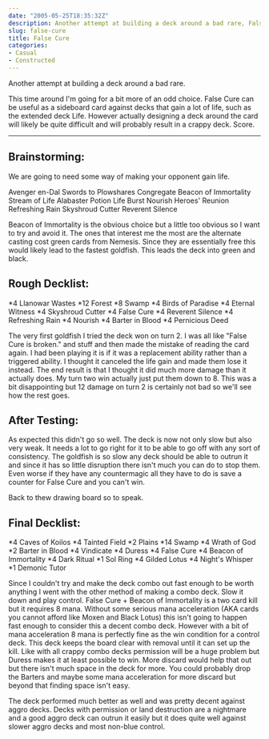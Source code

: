 ```yaml
---
date: "2005-05-25T18:35:32Z"
description: Another attempt at building a deck around a bad rare, False Cure.
slug: false-cure
title: False Cure
categories:
- Casual
- Constructed
---
```


Another attempt at building a deck around a bad rare.

<CardImage card="False Cure" loading="eager" fetchpriority="high" />

This time around I'm going for a bit more of an odd choice. <Card>False Cure</Card> can be useful as a sideboard card against decks that gain a lot of life, such as the extended deck Life.  However actually designing a deck around the card will likely be quite difficult and will probably result in a crappy deck.  Score.
<hr class="more"/>

## Brainstorming:


We are going to need some way of making your opponent gain life.

<CardList title="Life Gain Cards" counts={false}>
Avenger en-Dal
Swords to Plowshares
Congregate
Beacon of Immortality
Stream of Life
Alabaster Potion
Life Burst
Nourish
Heroes' Reunion
Refreshing Rain
Skyshroud Cutter
Reverent Silence
</CardList>

<Card>Beacon of Immortality</Card> is the obvious choice but a little too obvious so I want to try and avoid it.  The ones that interest me the most are the alternate casting cost green cards from Nemesis.  Since they are essentially free this would likely lead to the fastest goldfish.  This leads the deck into green and black.

## Rough Decklist:



<Deck title="False Cure">
<CardList title="Lands">
*4 Llanowar Wastes
*12 Forest
*8 Swamp
</CardList>
<CardList title="Creatures">
*4 Birds of Paradise
*4 Eternal Witness
*4 Skyshroud Cutter
</CardList>
<CardList title="Spells">
*4 False Cure
*4 Reverent Silence
*4 Refreshing Rain
*4 Nourish
*4 Barter in Blood
*4 Pernicious Deed
</CardList>
</Deck>

The very first goldfish I tried the deck won on turn 2.  I was all like "<Card>False Cure</Card> is broken." and stuff and then made the mistake of reading the card again.  I had been playing it is if it was a replacement ability rather than a triggered ability.  I thought it canceled the life gain and made them lose it instead.  The end result is that I thought it did much more damage than it actually does.  My turn two win actually just put them down to 8.  This was a bit disappointing but 12 damage on turn 2 is certainly not bad so we'll see how the rest goes.



## After Testing:



As expected this didn't go so well.  The deck is now not only slow but also very weak.  It needs a lot to go right for it to be able to go off with any sort of consistency.  The goldfish is so slow any deck should be able to outrun it and since it has so little disruption there isn't much you can do to stop them.  Even worse if they have any countermagic all they have to do is save a counter for <Card>False Cure</Card> and you can't win.

Back to thew drawing board so to speak.



## Final Decklist:



<Deck title="False Cure ver. 2.0">
<CardList title="Lands">
*4 Caves of Koilos
*4 Tainted Field
*2 Plains
*14 Swamp
</CardList>
<CardList title="Spells">
*4 Wrath of God
*2 Barter in Blood
*4 Vindicate
*4 Duress
*4 False Cure
*4 Beacon of Immortality
*4 Dark Ritual
*1 Sol Ring
*4 Gilded Lotus
*4 Night's Whisper
*1 Demonic Tutor
</CardList>
</Deck>

Since I couldn't try and make the deck combo out fast enough to be worth anything I went with the other method of making a combo deck.  Slow it down and play control.  <Card>False Cure</Card> + <Card>Beacon of Immortality</Card> is a two card kill but it requires 8 mana.  Without some serious mana acceleration (AKA cards you cannot afford like <Card card="Mox Jet">Moxen</Card> and <Card>Black Lotus</Card>) this isn't going to happen fast enough to consider this a decent combo deck.  However with a bit of mana acceleration 8 mana is perfectly fine as the win condition for a control deck.  This deck keeps the board clear with removal until it can set up the kill.  Like with all crappy combo decks permission will be a huge problem but <Card>Duress</Card> makes it at least possible to win.  More discard would help that out but there isn't much space in the deck for more.  You could probably drop the Barters and maybe some mana acceleration for more discard but beyond that finding space isn't easy.

The deck performed much better as well and was pretty decent against aggro decks.  Decks with permission or land destruction are a nightmare and a good aggro deck can outrun it easily but it does quite well against slower aggro decks and most non-blue control.
